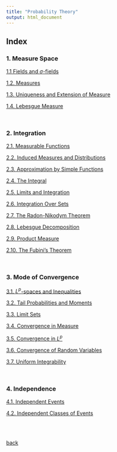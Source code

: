 ```yaml
---
title: "Probability Theory"
output: html_document
---
```



## Index



### 1. Measure Space

[1.1 Fields and $\sigma$-fields](./prob1/1_1.html)

[1.2. Measures](./prob1/1_2.html)

[1.3. Uniqueness and Extension of Measure](./prob1/1_3.html)

[1.4. Lebesgue Measure](./prob1/1_4.html)

<br>

### 2. Integration

[2.1. Measurable Functions](./prob1/2_1.html)

[2.2. Induced Measures and Distributions](./prob1/2_2.html)

[2.3. Approximation by Simple Functions](./prob1/2_3.html)

[2.4. The Integral](./prob1/2_4.html)

[2.5. Limits and Integration](./prob1/2_5.html)

[2.6. Integration Over Sets](./prob1/2_6.html)

[2.7. The Radon-Nikodym Theorem](./prob1/2_7.html)

[2.8. Lebesgue Decomposition](./prob1/2_8.html)

[2.9. Product Measure](./prob1/2_9.html)

[2.10. The Fubini's Theorem](./prob1/2_10.html)

<br>

### 3. Mode of Convergence

[3.1. $L^p$-spaces and Inequalities](./prob1/3_1.html)

[3.2. Tail Probabilities and Moments](./prob1/3_2.html)

[3.3. Limit Sets](./prob1/3_3.html)

[3.4. Convergence in Measure](./prob1/3_4.html)

[3.5. Convergence in $L^p$](./prob1/3_5.html)

[3.6. Convergence of Random Variables](./prob1/3_6.html)

[3.7. Uniform Integrability](./prob1/3_7.html)

<br>

### 4. Independence

[4.1. Independent Events](.prob1/4_1.html)

[4.2. Independent Classes of Events](.prob1/4_2.html)


<br>
<br>

[back](../index.html)